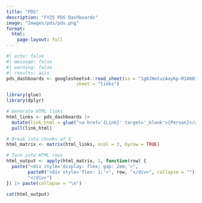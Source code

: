```yaml
---
title: "PDS"
description: "FY25 PDS Dashboards"
image: "Images/pds/pds.png"
format:
  html:
    page-layout: full
---
```


```r
#| echo: false
#| message: false
#| warning: false
#| results: asis
pds_dashboards <- googlesheets4::read_sheet(ss = "1g0JHotuzAayKp-R1A60IqAk0DR7XzvPR7X6ThpSu_Zs",
                          sheet = "links")

library(glue)
library(dplyr)

# Generate HTML links
html_links <- pds_dashboards |>
  mutate(link_html = glue("<a href='{Link}' target='_blank'>{Person}</a>")) |>
  pull(link_html)

# Break into chunks of 3
html_matrix <- matrix(html_links, ncol = 3, byrow = TRUE)

# Turn into HTML rows
html_output <- apply(html_matrix, 1, function(row) {
  paste("<div style='display: flex; gap: 2em;'>", 
        paste0("<div style='flex: 1;'>", row, "</div>", collapse = ""), 
        "</div>")
}) |> paste(collapse = "\n")

cat(html_output)

```

